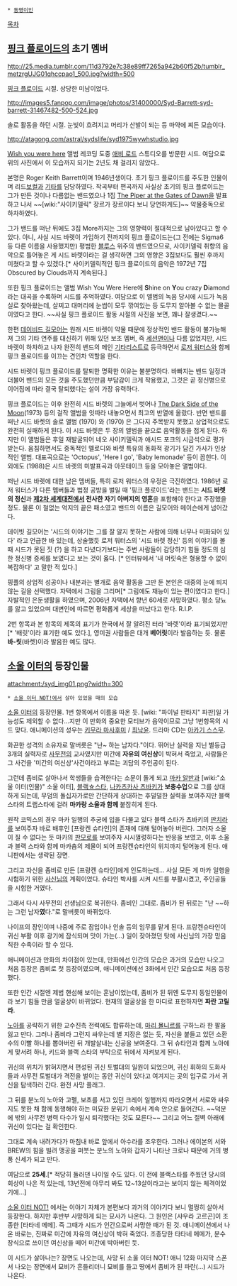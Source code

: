  * [[동명이인]]

[[목차]]
== [[핑크 플로이드]]의 초기 멤버 ==
http://25.media.tumblr.com/11d3792e7c38e89ff7265a942b60f52b/tumblr_metzrgUJG01qhccpao1_500.jpg?width=500

[[핑크 플로이드]] 시절. 상당한 미남이었다.

http://images5.fanpop.com/image/photos/31400000/Syd-Barrett-syd-barrett-31467482-500-524.jpg

솔로 활동을 하던 시절. 눈빛이 흐려지고 머리가 산발이 되는 등 마약에 찌든 모습이다.

http://atagong.com/astral/sydslife/syd1975wywhstudio.jpg

[[Wish you were here]] 앨범 레코딩 도중 [[애비 로드]] 스튜디오를 방문한 시드. 여담으로 위의 사진에서 이 모습까지 되기는 2년도 채 걸리지 않았다..

본명은 Roger Keith Barrett이며 1946년생이다. 초기 핑크 플로이드를 주도한 인물이며 리드[[보컬]]과 [[기타]]를 담당하였다. 작곡부터 편곡까지 사실상 초기의 핑크 플로이드는 그가 만든 것이나 다름없는 밴드였으나 1집 [[The Piper at the Gates of Dawn]]을 발표하고 나서 ~~[wiki:"사이키델릭" 장르가 장르이다 보니 당연하게도]~~ 약물중독으로 하차하였다.

그가 밴드를 떠난 뒤에도 3집 More까지는 그의 영향력이 절대적으로 남아있다고 할 수 있다. 아니, 사실 시드 바렛이 가입하기 전까지의 핑크 플로이드는(그 전에는 Sigma6 등 다른 이름을 사용했지만) 평범한 [[블루스]] 위주의 밴드였으므로, 사이키델릭 취향의 음악으로 틀어놓은 게 시드 바렛이라는 걸 생각하면 그의 영향은 3집보다도 훨씬 후까지 미쳤다고 할 수 있겠다.[* 사이키델릭적인 핑크 플로이드의 음악은 1972년 7집 Obscured by Clouds까지 계속된다.]

또한 핑크 플로이드는 앨범 Wish You Were Here에 '''S'''hine on '''Y'''ou crazy '''D'''iamond라는 대곡을 수록하며 시드를 추억하였다. 여담으로 이 앨범의 녹음 당시에 시드가 녹음실로 찾아왔는데, 살찌고 대머리에 눈썹이 모두 깎여있는 등 도무지 알아볼 수 없는 몰골이였다고 한다. ~~사실 핑크 플로이드 활동 시절의 사진을 보면, 꽤나 잘생겼다.~~

한편 [[데이비드 길모어]]는 원래 시드 바렛이 약물 때문에 정상적인 밴드 활동이 불가능해져 그의 기타 연주를 대신하기 위해 있던 보조 멤버, 즉 [[세션맨]]이나 다름 없었지만, 시드 바렛이 하차하고 나자 완전히 밴드의 메인 [[기타리스트]]로 등극하면서 [[로저 워터스]]와 함께 핑크 플로이드를 이끄는 견인차 역할을 한다.

시드 바렛이 핑크 플로이드를 탈퇴한 명확한 이유는 불분명하다. 바빠지는 밴드 일정과 더불어 밴드의 모든 것을 주도했던만큼 부담감이 크게 작용했고, 그것은 곧 정신병으로 이어짐에 따라 결국 탈퇴했다는 설이 가장 유력하다.

핑크 플로이드는 이후 완전히 시드 바렛의 그늘에서 벗어나 [[The Dark Side of the Moon]](1973) 등의 걸작 앨범을 잇따라 내놓으면서 최고의 반열에 올랐다. 반면 밴드를 떠난 시드 바렛의 솔로 앨범 <The Madcap Laughs>(1970) 와 <Barett>(1970) 은 그다지 주목받지 못했고 상업적으로도 완전히 실패하게 된다. 이 시드 바렛은 두 장의 앨범을 끝으로 음악활동을 접게 된다. 하지만 이 앨범들은 후일 재발굴되어 네오 사이키델릭과 애시드 포크의 시금석으로 평가 받는다. 음침하면서도 중독적인 멜로디와 바렛 특유의 동화적 광기가 담긴 가사가 인상적인 앨범. 대표곡으로는 'Octopus', 'Here I go', 'Baby lemonade' 등이 꼽힌다. 이외에도 <Opel>(1988)은 시드 바렛의 미발표곡과 아웃테이크 등을 모아놓은 앨범이다.

떠난 시드 바렛에 대한 남은 멤버들, 특히 로저 워터스의 우정은 극진하였다. 1986년 로저 워터스가 다른 멤버들과 법정 공방을 벌일 때 '핑크 플로이드'라는 밴드는 '''시드 바렛의 정신'''과 '''[[제2차 세계대전]]에서 전사한 자기 아버지의 영혼'''을 포함해야 한다고 주장했을 정도. 물론 이 철없는 억지의 끝은 패소였고 밴드의 이름은 길모어와 메이슨에게 넘어갔다.

데이빗 길모어는 '시드의 이야기는 그를 잘 알지 못하는 사람에 의해 너무나 미화되어 있다' 라고 언급한 바 있는데, 상술했듯 로저 워터스의 '시드 바렛 정신' 등의 이야기를 볼 때 시드가 못된 짓 (?) 을 하고 다녔다기보다는 주변 사람들이 감당하기 힘들 정도의 심한 정신병 증세를 보였다고 보는 것이 옳다. [* 인터뷰에서 '내 머릿속은 형용할 수 없이 복잡하다' 고 말한 적 있다.] 

핑플의 상업적 성공이나 내분과는 별개로 음악 활동을 그만 둔 본인은 대중의 눈에 띄지 않는 길을 선택했다. 자택에서 그림을 그리며[* 그림에도 재능이 있는 편이였다고 한다.] 자발적인 은둔생활을 하였으며, 2006년 자택에서 향년 60세로 사망하였다. 평소 당뇨를 앓고 있었으며 대변인에 따르면 평화롭게 세상을 떠났다고 한다. R.I.P.

2번 항목과 본 항목의 제목의 표기가 한국에서 잘 알려진 터라 '바렛'이라 표기되었지만[* '배릿'이라 표기한 예도 있다.], 영미권 사람들은 대개 '''베어릿'''이라 발음하는 듯. 물론 '''바-릿'''(바렛)이라 발음한 예도 많다.

== [[소울 이터]]의 등장인물 ==
attachment:/syd_img01.png?width=300
 * [[소울 이터 NOT!]]에서 살아 있었을 때의 모습

[[소울 이터(만화)|소울 이터]]의 등장인물. 1번 항목에서 이름을 따온 듯. [wiki: "파이널 판타지" 파판]일 가능성도 제외할 수 없다...지만 이 만화의 중요한 모티브가 음악이므로 그냥 1번항목의 시드 맞다.
애니메이션의 성우는 [[키무라 마사후미]] / [[최낙윤]]. 드라마 CD는 [[아카기 스스무]].

화끈한 성격의 소유자로 말버릇은 "난~ 하는 남자다."이다. 뛰어난 실력을 지닌 별등급 3개의 실력자로 [[사무전]]의 교사였지만 미간에 '''자유의 여신상'''이 박혀서 죽었고, 사람들은 그 사건을 '미간의 여신상'사건이라고 부르는 괴담의 주인공이 된다.

그런데 좀비로 살아나서 학생들을 습격한다는 소문이 돌게 되고 [[마카 알반]]과 [wiki:"소울 이터(인물)" 소울 이터], [[블랙☆스타]], [[나카츠카사 츠바키]]가 '''보충수업'''으로 그를 상대하게 되는데, 무덤의 돌십자가로만 간단하게 상대하는 후덜덜한 실력을 보여주지만 블랙 스타의 트랩스타에 걸려 '''마카랑 소울과 함께''' 붙잡히게 된다. 

원작 코믹스의 경우 마카 일행의 추궁에 입을 다물고 있다 블랙 스타가 츠바키의 [[판치라]]를 보여주자 바로 배후인 [프랑켄 슈타인]의 존재에 대해 털어놓아 버린다. 그러자 소울이 질 수 없다는 듯 마카의 [[판모로]]를 보여주자 시시껄렁하다는 반응을 보였고, 이후 소울과 블랙 스타와 함께 마카춉의 제물이 되어 프랑켄슈타인의 위치까지 털어놓게 된다. 애니판에서는 생략된 장면.

그리고 자신을 좀비로 만든 [프랑켄 슈타인]에게 인도하는데… 사실 모든 게 마카 일행을 시험하기 위한 [[사신님]]의 계획이었다. 슈타인 박사를 시켜 시드를 부활시켰고, 주인공들을 시험한 거였다.

그래서 다시 사무전의 선생님으로 복귀한다. 좀비인 그대로. 좀비가 된 뒤로는 "난 ~~하는 그런 남자'''였'''다."로 말버릇이 바뀌었다.

나이프의 장인이며 나중에 주로 잠입이나 인솔 등의 임무를 맡게 된다. 프랑켄슈타인이 귀신 부활 이후 광기에 잠식되며 맛이 가는(...) 일이 잦아졌던 탓에 사신님의 가장 믿음직한 수족이라 할 수 있다. 

애니메이션과 만화의 차이점이 있는데, 만화에선 인간의 모습은 과거의 모습만 나오고 처음 등장은 좀비로 첫 등장이였으며, 애니메이션에선 3화에서 인간 모습으로 처음 등장했다. 

또한 인간 시절엔 제법 핸섬해 보이는 훈남이었는데, 좀비가 된 뒤엔 도무지 동일인물이라 보기 힘들 만큼 얼굴상이 바뀌었다. 현재의 얼굴상을 한 마디로 표현하자면 '''파란 고릴라'''.

[[노아]]를 공략하기 위한 교수진측 전력에도 합류하는데, [[마리 묠니르]]를 구하느라 한 팔을 잃고 만다. 그러나 좀비라 그런지 싸우는데 별 지장은 없는 듯, 자신을 붙들고 있던 소환수의 이빨 하나를 뽑아버린 뒤 개발살내는 신공을 보여준다. 그 뒤 슈타인과 함께 노아에게 맞서려 하나, 키드와 블랙 스타의 부탁으로 뒤에서 지켜보게 된다. 

귀신의 위치가 밝혀지면서 편성된 귀신 토벌대의 일원이 되었으며, 귀신 휘하의 도화사들과 사무전 토벌대가 격전을 벌이는 동안 귀신이 있다고 여겨지는 곳의 입구로 가서 귀신을 탐색하러 간다. 완전 사망 플래그. 

그 뒤를 분노의 노아와 고펠, 보초를 서고 있던 크레이 일행까지 따라오면서 서로와 싸우지도 못한 채 함께 동행해야 하는 미묘한 분위기 속에서 계속 안으로 들어간다. ~~덕분에 밖의 사무전 병력 다수가 일시 퇴각했다는 것도 모른다~~ 그리고 어느 절벽 아래에 귀신이 있다는 걸 확인한다. 

그대로 계속 내려가다가 마침내 바로 앞에서 아수라를 조우한다. 그러나 에이본의 서와 BREW의 힘을 빌려 맹공을 퍼붓는 분노의 노아와 갑자기 나타난 크로나 때문에 거의 병풍 신세가 되고 만다. 

여담으로 '''25세'''.[* 적당히 둘러댄 나이일 수도 있다. 이 전에 블랙스타를 주웠던 당시의 회상이 나온 적 있는데, 13년전에 아무리 봐도 12~13살이라고는 보이지 않는 체격이었기에...]

[[소울 이터 NOT!]] 에서는 이야기 자체가 본편보다 과거의 이야기다 보니 멀쩡히 살아서 등장한다. 하지만 후반부 사망하게 되는 묘사가 나온다. 그 원인은 [샤우라 고르곤]이 조종한 [타타네 메메]. 즉 그때가 시드가 인간으로써 사망한 때가 된 것. 애니메이션에서 나온 바로는, 진짜로 미간에 자유의 여신상이 박혀 죽었다. 조종당한 타타네 메메가, 분수 장식으로 쓰이던 여신상을 떼어 미간에 박아버린 듯.

이 시드가 살아나는? 장면도 나오는데, 사망 뒤 소울 이터 NOT! 애니 12화 마지막 스폰서 나오는 장면에서 묘비가 흔들리더니 묘비를 들고 땅에서 좀비가 된 파란(...) 시드가 나온다.
